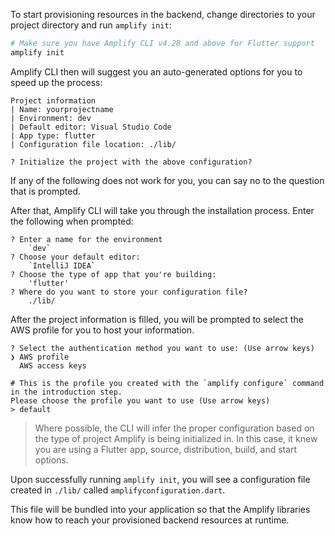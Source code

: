 To start provisioning resources in the backend, change directories to your project directory and run `amplify init`:

```bash
# Make sure you have Amplify CLI v4.28 and above for Flutter support
amplify init
```

Amplify CLI then will suggest you an auto-generated options for you to speed up the process:

```console
Project information
| Name: yourprojectname
| Environment: dev
| Default editor: Visual Studio Code
| App type: flutter
| Configuration file location: ./lib/

? Initialize the project with the above configuration?
```

If any of the following does not work for you, you can say no to the question that is prompted.

After that, Amplify CLI will take you through the installation process. Enter the following when prompted:

```console
? Enter a name for the environment
    `dev`
? Choose your default editor:
    `IntelliJ IDEA`
? Choose the type of app that you're building:
    'flutter'
? Where do you want to store your configuration file?
    ./lib/
```

After the project information is filled, you will be prompted to select the AWS profile for you to host your information.

```console
? Select the authentication method you want to use: (Use arrow keys)
❯ AWS profile
  AWS access keys

# This is the profile you created with the `amplify configure` command in the introduction step.
Please choose the profile you want to use (Use arrow keys)
> default
```

> Where possible, the CLI will infer the proper configuration based on the type of project Amplify is being initialized in. In this case, it knew you are using a Flutter app, source, distribution, build, and start options.

Upon successfully running `amplify init`, you will see a configuration file created in `./lib/` called `amplifyconfiguration.dart`.

This file will be bundled into your application so that the Amplify libraries know how to reach your provisioned backend resources at runtime.
